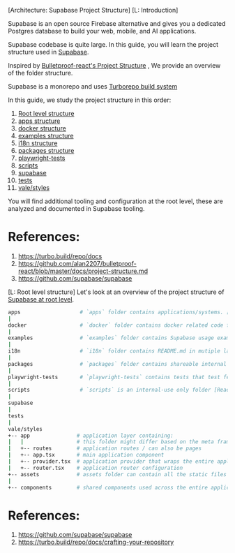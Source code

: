 [Architecture: Supabase Project Structure]
[L: Introduction]

Supabase is an open source Firebase alternative and gives you a dedicated Postgres 
database to build your web, mobile, and AI applications.

Supabase codebase is quite large. In this guide, you will learn the project structure 
used in [Supabase](https://github.com/supabase/supabase).

Inspired by 
[Bulletproof-react's Project Structure](https://github.com/alan2207/bulletproof-react/blob/master/docs/project-structure.md)
, We provide an overview of the folder structure.

Supabase is a monorepo and uses [Turborepo build system](https://turbo.build/repo/docs)

In this guide, we study the project structure in this order:
1. [Root level structure](https://github.com/supabase/supabase)
2. [apps structure](https://github.com/supabase/supabase/tree/master/apps)
3. [docker structure](https://github.com/supabase/supabase/tree/master/docker)
4. [examples structure](https://github.com/supabase/supabase/tree/master/examples)
5. [i18n structure](https://github.com/supabase/supabase/tree/master/i18n)
6. [packages structure](https://github.com/supabase/supabase/tree/master/packages)
7. [playwright-tests](https://github.com/supabase/supabase/tree/master/playwright-tests)
8. [scripts](https://github.com/supabase/supabase/tree/master/scripts)
9. [supabase](https://github.com/supabase/supabase/tree/master/supabase)
10. [tests](https://github.com/supabase/supabase/tree/master/tests)
11. [vale/styles](https://github.com/supabase/supabase/tree/master/vale/styles)

You will find additional tooling and configuration at the root level, 
these are analyzed and documented in Supabase tooling.

# References:
1. https://turbo.build/repo/docs
2. https://github.com/alan2207/bulletproof-react/blob/master/docs/project-structure.md
3. https://github.com/supabase/supabase

[L: Root level structure]
Let's look at an overview of the project structure of [Supabase at root level](https://github.com/supabase/supabase).

```sh
apps                   # `apps` folder contains applications/systems. [Read more](link-to-guide)
|
docker                 # `docker` folder contains docker related code for self hosting purposes. [Read more](link-to-guide)
|
examples               # `examples` folder contains Supabase usage examples. [Read more](link-to-guide)
|
i18n                   # `i18n` folder contains README.md in mutiple languages. [Read more](link-to-guide)
|
packages               # `packages` folder contains shareable internal packages used across the monorepo. [Read more](link-to-guide) 
|
playwright-tests       # `playwright-tests` contains tests that test features commonly used in local studio [Read more](link-to-guide)
|
scripts                # `scripts` is an internal-use only folder [Read more](link-to-guide)
|
supabase
|
tests
|
vale/styles
+-- app               # application layer containing:
|   |                 # this folder might differ based on the meta framework used
|   +-- routes        # application routes / can also be pages
|   +-- app.tsx       # main application component
|   +-- provider.tsx  # application provider that wraps the entire application with different global providers - this might also differ based on meta framework used
|   +-- router.tsx    # application router configuration
+-- assets            # assets folder can contain all the static files such as images, fonts, etc.
|
+-- components        # shared components used across the entire application
```

# References:
1. https://github.com/supabase/supabase
2. https://turbo.build/repo/docs/crafting-your-repository